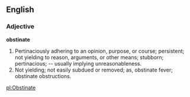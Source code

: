 ==English==

===Adjective===

'''obstinate'''

#Pertinaciously adhering to an opinion, purpose, or course; persistent; not yielding to reason, arguments, or other means; stubborn; pertinacious; -- usually implying unreasonableness.
#Not yielding; not easily subdued or removed; as, obstinate fever; obstinate obstructions.

[[pl:Obstinate]]